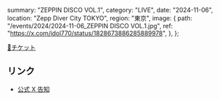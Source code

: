   summary: "ZEPPIN DISCO VOL.1",
  category: "LIVE",
  date: "2024-11-06",
  location: "Zepp Diver City TOKYO",
  region: "東京",
  image: {
    path: "/events/2024/2024-11-06_ZEPPIN DISCO VOL.1.jpg",
    ref: "https://x.com/idol770/status/1828673886285889978",
  },
};

[🎫チケット](https://tiget.net/events/351607)

## リンク

- [公式 X 告知](https://x.com/takanenofficial/status/1843244921681289562)
